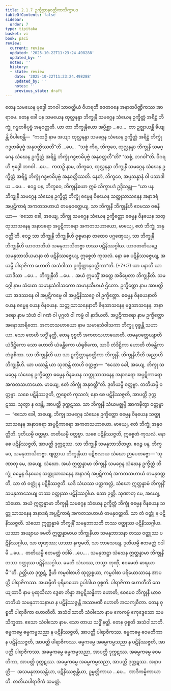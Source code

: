 ```yaml
---
title: 2.1.7 ဥက္ခိတ္တာနုဝတ္တိကာသိက္ခာပဒ
tableOfContents: false
sidebar:
  order: 7
type: tipitaka
basket: vi
book: paci
review:
  current: review
  updated: '2025-10-22T11:23:24.498288'
  updated_by: ''
  notes: ''
  history:
  - state: review
    date: '2025-10-22T11:23:24.498288'
    updated_by: ''
    notes: ''
    previous_state: draft
---
```



<ReviewStatus review={frontmatter.review} showDetails={true} />

<HypothesisAnnotation frontmatter={frontmatter} />

<DynamicBreadcrumb />

<Division number="668" book="paci" e="ch" v="2" p="281">

<Paragraph number="2155" book="paci">
တေန သမယေန ဗုဒ္ဓေါ ဘဂဝါ သာဝတ္ထိယံ ဝိဟရတိ ဇေတဝနေ အနာထပိဏ္ဍိကဿ အာရာမေ. တေန ခေါ ပန သမယေန ထုလ္လနန္ဒာ ဘိက္ခုနီ သမဂ္ဂေန သံဃေန ဥက္ခိတ္တံ အရိဋ္ဌံ ဘိက္ခုံ ဂဒ္ဓဗာဓိပုဗ္ဗံ အနုဝတ္တတိ.
</Paragraph>

<Paragraph number="2156" book="paci">
ယာ တာ ဘိက္ခုနိယော အပ္ပိစ္ဆာ …ပေ…  တာ ဥဇ္ဈာယန္တိ ခိယျန္တိ ဝိပါစေန္တိ—  “ကထဉှိ နာမ အယျာ ထုလ္လနန္ဒာ သမဂ္ဂေန သံဃေန ဥက္ခိတ္တံ အရိဋ္ဌံ ဘိက္ခုံ ဂဒ္ဓဗာဓိပုဗ္ဗံ အနုဝတ္တိဿတီ”တိ …ပေ…  “သစ္စံ ကိရ, ဘိက္ခဝေ, ထုလ္လနန္ဒာ ဘိက္ခုနီ သမဂ္ဂေန သံဃေန ဥက္ခိတ္တံ အရိဋ္ဌံ ဘိက္ခုံ ဂဒ္ဓဗာဓိပုဗ္ဗံ အနုဝတ္တတီ”တိ? “သစ္စံ, ဘဂဝါ”တိ. ဝိဂရဟိ ဗုဒ္ဓေါ ဘဂဝါ …ပေ…  ကထဉှိ နာမ, ဘိက္ခဝေ, ထုလ္လနန္ဒာ ဘိက္ခုနီ သမဂ္ဂေန သံဃေန ဥက္ခိတ္တံ အရိဋ္ဌံ ဘိက္ခုံ ဂဒ္ဓဗာဓိပုဗ္ဗံ အနုဝတ္တိဿတိ. နေတံ, ဘိက္ခဝေ, အပ္ပသန္နာနံ ဝါ ပသာဒါယ …ပေ…  ဧဝဉ္စ ပန, ဘိက္ခဝေ, ဘိက္ခုနိယော ဣမံ သိက္ခာပဒံ ဥဒ္ဒိသန္တု—
</Paragraph>

</Division>
<Division number="669" book="paci" e="ch" v="2" p="282">

<Paragraph number="2157" book="paci">
<Emphasis>“ယာ ပန ဘိက္ခုနီ သမဂ္ဂေန သံဃေန ဥက္ခိတ္တံ ဘိက္ခုံ ဓမ္မေန ဝိနယေန သတ္ထုသာသနေန အနာဒရံ အပ္ပဋိကာရံ အကတသဟာယံ တမနုဝတ္တေယျ, သာ ဘိက္ခုနီ ဘိက္ခုနီဟိ ဧဝမဿ ဝစနီယာ—  ‘ဧသော ခေါ, အယျေ, ဘိက္ခု သမဂ္ဂေန သံဃေန ဥက္ခိတ္တော ဓမ္မေန ဝိနယေန သတ္ထုသာသနေန အနာဒရော အပ္ပဋိကာရော အကတသဟာယော, မာယျေ, ဧတံ ဘိက္ခုံ အနုဝတ္တီ’တိ. ဧဝဉ္စ သာ ဘိက္ခုနီ ဘိက္ခုနီဟိ ဝုစ္စမာနာ တထေဝ ပဂ္ဂဏှေယျ, သာ ဘိက္ခုနီ ဘိက္ခုနီဟိ ယာဝတတိယံ သမနုဘာသိတဗ္ဗာ တဿ ပဋိနိဿဂ္ဂါယ. ယာဝတတိယဉ္စေ သမနုဘာသိယမာနာ တံ ပဋိနိဿဇ္ဇေယျ, ဣစ္စေတံ ကုသလံ. နော စေ ပဋိနိဿဇ္ဇေယျ, အယမ္ပိ ပါရာဇိကာ ဟောတိ အသံဝါသာ ဥက္ခိတ္တာနုဝတ္တိကာ”</Emphasis>တိ. (*7*:<Emphasis>7</Emphasis>)
</Paragraph>

</Division>
<Division number="670" book="paci" e="ch" v="2" p="282">

<Paragraph number="2158" book="paci">
<Emphasis>ယာ ပနာ</Emphasis>တိ ယာ ယာဒိသာ …ပေ…  <Emphasis>ဘိက္ခုနီ</Emphasis>တိ …ပေ…  အယံ ဣမသ္မိံ အတ္ထေ အဓိပ္ပေတာ ဘိက္ခုနီတိ.
</Paragraph>

<Paragraph number="2159" book="paci">
<Emphasis>သမဂ္ဂေါ</Emphasis> နာမ သံဃော သမာနသံဝါသကော သမာနသီမာယံ ဌိတော.
</Paragraph>

<Paragraph number="2160" book="paci">
<Emphasis>ဥက္ခိတ္တော</Emphasis> နာမ အာပတ္တိယာ အဒဿနေ ဝါ အပ္ပဋိကမ္မေ ဝါ အပ္ပဋိနိဿဂ္ဂေ ဝါ ဥက္ခိတ္တော.
</Paragraph>

<Paragraph number="2161" book="paci">
<Emphasis>ဓမ္မေန ဝိနယေနာ</Emphasis>တိ ယေန ဓမ္မေန ယေန ဝိနယေန.
</Paragraph>

<Paragraph number="2162" book="paci">
<Emphasis>သတ္ထုသာသနေနာ</Emphasis>တိ ဇိနသာသနေန ဗုဒ္ဓသာသနေန.
</Paragraph>

<Paragraph number="2163" book="paci">
<Emphasis>အနာဒရော</Emphasis> နာမ သံဃံ ဝါ ဂဏံ ဝါ ပုဂ္ဂလံ ဝါ ကမ္မံ ဝါ နာဒိယတိ.
</Paragraph>

<Paragraph number="2164" book="paci">
<Emphasis>အပ္ပဋိကာရော</Emphasis> နာမ ဥက္ခိတ္တော အနောသာရိတော.
</Paragraph>

<Paragraph number="2165" book="paci">
<Emphasis>အကတသဟာယော</Emphasis> နာမ သမာနသံဝါသကာ ဘိက္ခူ ဝုစ္စန္တိ သဟာယာ. သော တေဟိ သဒ္ဓိံ နတ္ထိ, တေန ဝုစ္စတိ အကတသဟာယောတိ.
</Paragraph>

<Paragraph number="2166" book="paci">
<Emphasis>တမနုဝတ္တေယျာ</Emphasis>တိ ယံဒိဋ္ဌိကော သော ဟောတိ ယံခန္တိကော ယံရုစိကော, သာပိ တံဒိဋ္ဌိကာ ဟောတိ တံခန္တိကာ တံရုစိကာ.
</Paragraph>

<Paragraph number="2167" book="paci">
<Emphasis>သာ ဘိက္ခုနီ</Emphasis>တိ ယာ သာ ဥက္ခိတ္တာနုဝတ္တိကာ ဘိက္ခုနီ.
</Paragraph>

<Paragraph number="2168" book="paci">
<Emphasis>ဘိက္ခုနီဟီ</Emphasis>တိ အညာဟိ ဘိက္ခုနီဟိ. ယာ ပဿန္တိ ယာ သုဏန္တိ တာဟိ ဝတ္တဗ္ဗာ—  “ဧသော ခေါ, အယျေ, ဘိက္ခု သမဂ္ဂေန သံဃေန ဥက္ခိတ္တော ဓမ္မေန ဝိနယေန သတ္ထုသာသနေန အနာဒရော အပ္ပဋိကာရော အကတသဟာယော. မာယျေ, ဧတံ ဘိက္ခုံ အနုဝတ္တီ”တိ. ဒုတိယမ္ပိ ဝတ္တဗ္ဗာ. တတိယမ္ပိ ဝတ္တဗ္ဗာ. သစေ ပဋိနိဿဇ္ဇတိ, ဣစ္စေတံ ကုသလံ; နော စေ ပဋိနိဿဇ္ဇတိ, အာပတ္တိ ဒုက္ကဋဿ. သုတွာ န ဝဒန္တိ, အာပတ္တိ ဒုက္ကဋဿ. သာ ဘိက္ခုနီ သံဃမဇ္ဈမ္ပိ အာကဍ္ဎိတွာ ဝတ္တဗ္ဗာ—  “ဧသော ခေါ, အယျေ, ဘိက္ခု သမဂ္ဂေန သံဃေန ဥက္ခိတ္တော ဓမ္မေန ဝိနယေန သတ္ထုသာသနေန အနာဒရော အပ္ပဋိကာရော အကတသဟာယော. မာယျေ, ဧတံ ဘိက္ခုံ အနုဝတ္တီတိ. ဒုတိယမ္ပိ ဝတ္တဗ္ဗာ. တတိယမ္ပိ ဝတ္တဗ္ဗာ. သစေ ပဋိနိဿဇ္ဇတိ, ဣစ္စေတံ ကုသလံ. နော စေ ပဋိနိဿဇ္ဇတိ, အာပတ္တိ ဒုက္ကဋဿ. သာ ဘိက္ခုနီ သမနုဘာသိတဗ္ဗာ. ဧဝဉ္စ ပန, ဘိက္ခဝေ, သမနုဘာသိတဗ္ဗာ. ဗျတ္တာယ ဘိက္ခုနိယာ ပဋိဗလာယ သံဃော ဉာပေတဗ္ဗော—
</Paragraph>

</Division>
<Division number="671" book="paci" e="ch" v="2" p="283">

<Paragraph number="2169" book="paci">
‘သုဏာတု မေ, အယျေ, သံဃော. အယံ ဣတ္ထန္နာမာ ဘိက္ခုနီ သမဂ္ဂေန သံဃေန ဥက္ခိတ္တံ ဘိက္ခုံ ဓမ္မေန ဝိနယေန သတ္ထုသာသနေန အနာဒရံ အပ္ပဋိကာရံ အကတသဟာယံ တမနုဝတ္တတိ, သာ တံ ဝတ္ထုံ န ပဋိနိဿဇ္ဇတိ. ယဒိ သံဃဿ ပတ္တကလ္လံ, သံဃော ဣတ္ထန္နာမံ ဘိက္ခုနိံ သမနုဘာသေယျ တဿ ဝတ္ထုဿ ပဋိနိဿဂ္ဂါယ. ဧသာ ဉတ္တိ.
</Paragraph>

<Paragraph number="2170" book="paci">
သုဏာတု မေ, အယျေ, သံဃော. အယံ ဣတ္ထန္နာမာ ဘိက္ခုနီ သမဂ္ဂေန သံဃေန ဥက္ခိတ္တံ ဘိက္ခုံ ဓမ္မေန ဝိနယေန သတ္ထုသာသနေန အနာဒရံ အပ္ပဋိကာရံ အကတသဟာယံ တမနုဝတ္တတိ. သာ တံ ဝတ္ထုံ န ပဋိနိဿဇ္ဇတိ. သံဃော ဣတ္ထန္နာမံ ဘိက္ခုနိံ သမနုဘာသတိ တဿ ဝတ္ထုဿ ပဋိနိဿဂ္ဂါယ. ယဿာ အယျာယ ခမတိ ဣတ္ထန္နာမာယ ဘိက္ခုနိယာ သမနုဘာသနာ တဿ ဝတ္ထုဿ ပဋိနိဿဂ္ဂါယ, သာ တုဏှဿ; ယဿာ နက္ခမတိ, သာ ဘာသေယျ.
</Paragraph>

<Paragraph number="2171" book="paci">
ဒုတိယမ္ပိ ဧတမတ္ထံ ဝဒါမိ …ပေ…  တတိယမ္ပိ ဧတမတ္ထံ ဝဒါမိ …ပေ… .
</Paragraph>

<Paragraph number="2172" book="paci">
သမနုဘဋ္ဌာ သံဃေန ဣတ္ထန္နာမာ ဘိက္ခုနီ တဿ ဝတ္ထုဿ ပဋိနိဿဂ္ဂါယ. ခမတိ သံဃဿ, တသ္မာ တုဏှီ, ဧဝမေတံ ဓာရယာမီ’”တိ.
</Paragraph>

<Paragraph number="2173" book="paci">
ဉတ္တိယာ ဒုက္ကဋံ, ဒွီဟိ ကမ္မဝါစာဟိ ထုလ္လစ္စယာ, ကမ္မဝါစာ ပရိယောသာနေ အာပတ္တိ ပါရာဇိကဿ.
</Paragraph>

<Paragraph number="2174" book="paci">
<Emphasis>အယမ္ပီ</Emphasis>တိ ပုရိမာယော ဥပါဒါယ ဝုစ္စတိ.
</Paragraph>

<Paragraph number="2175" book="paci">
<Emphasis>ပါရာဇိကာ ဟောတီ</Emphasis>တိ သေယျထာပိ နာမ ပုထုသိလာ ဒွေဓာ ဘိန္နာ အပ္ပဋိသန္ဓိကာ ဟောတိ, ဧဝမေဝ ဘိက္ခုနီ ယာဝတတိယံ သမနုဘာသနာယ န ပဋိနိဿဇ္ဇန္တီ အဿမဏီ ဟောတိ အသကျဓီတာ. တေန ဝုစ္စတိ ပါရာဇိကာ ဟောတီတိ.
</Paragraph>

<Paragraph number="2176" book="paci">
<Emphasis>အသံဝါသာ</Emphasis>တိ <Emphasis>သံဝါသော</Emphasis> နာမ ဧကကမ္မံ ဧကုဒ္ဒေသော သမသိက္ခတာ. ဧသော သံဝါသော နာမ. သော တာယ သဒ္ဓိံ နတ္ထိ. တေန ဝုစ္စတိ အသံဝါသာတိ.
</Paragraph>

</Division>
<Division number="672" book="paci" e="ch" v="2" p="284">

<Paragraph number="2177" book="paci">
ဓမ္မကမ္မေ ဓမ္မကမ္မသညာ န ပဋိနိဿဇ္ဇတိ, အာပတ္တိ ပါရာဇိကဿ. ဓမ္မကမ္မေ ဝေမတိကာ န ပဋိနိဿဇ္ဇတိ, အာပတ္တိ ပါရာဇိကဿ. ဓမ္မကမ္မေ အဓမ္မကမ္မသညာ န ပဋိနိဿဇ္ဇတိ, အာပတ္တိ ပါရာဇိကဿ.
</Paragraph>

<Paragraph number="2178" book="paci">
အဓမ္မကမ္မေ ဓမ္မကမ္မသညာ, အာပတ္တိ ဒုက္ကဋဿ. အဓမ္မကမ္မေ ဝေမတိကာ, အာပတ္တိ ဒုက္ကဋဿ. အဓမ္မကမ္မေ အဓမ္မကမ္မသညာ, အာပတ္တိ ဒုက္ကဋဿ.
</Paragraph>

</Division>
<Division number="673" book="paci" e="ch" v="2" p="284">

<Paragraph number="2179" book="paci">
အနာပတ္တိ—  အသမနုဘာသန္တိယာ, ပဋိနိဿဇ္ဇန္တိယာ, ဥမ္မတ္တိကာယ …ပေ…  အာဒိကမ္မိကာယာတိ.

</Paragraph>
</Division>

<Paragraph number="2180" type="center" book="paci">
တတိယပါရာဇိကံ သမတ္တံ.
</Paragraph>